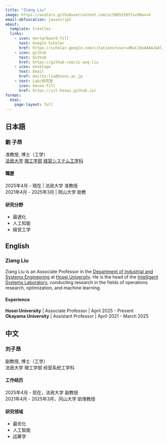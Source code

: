 ```yaml
---
title: "Ziang Liu"
image: https://avatars.githubusercontent.com/u/50853393?s=96&v=4
email-obfuscation: javascript
about:
  template: trestles
  links:
    - icon: mortarboard-fill
      text: Google Scholar
      href: https://scholar.google.com/citations?user=dRuC1OoAAAAJ&hl
    - icon: github
      text: Github
      href: https://github.com/zi-ang-liu
    - icon: envelope
      text: Email
      href: mailto:liu@hosei.ac.jp
    - text: Lab/研究室
      icon: house-fill
      href: https://isl-hosei.github.io/
format: 
  html:
    page-layout: full
---
```


::: {.panel-tabset}
## 日本語
### 劉 子昂 
准教授, ​博士（工学）   
[​法政大学](https://www.hosei.ac.jp/)
[理工学部](https://www.hosei.ac.jp/riko/)
[経営システム工学科](https://ise-hp.ws.hosei.ac.jp/)

#### 職歴

2025年4月 - 現在 |  法政大学 准教授    
2021年4月 - 2025年3月 |  岡山大学 助教

#### 研究分野

- 最適化
- 人工知能
- 経営工学

## English
### Ziang Liu
Ziang Liu is an Associate Professor in the [Department of Industrial and Systems Engineering](https://ise-hp.ws.hosei.ac.jp/) at [Hosei University](https://www.hosei.ac.jp/). He is the head of the [Intelligent Systems Laboratory](https://isl-hosei.github.io/), conducting research in the fields of operations research, optimization, and machine learning.

#### Experience

**Hosei University** | Associate Professor | April 2025 - Present    
**Okayama University** | Assistant Professor | April 2021 - March 2025

## 中文
### 刘子昂   
副教授, 博士（工学）  
法政大学 理工学部 经营系统工学科

#### 工作经历

2025年4月 - 现在，法政大学 副教授    
2021年4月 - 2025年3月，冈山大学 助理教授

#### 研究领域
- 最优化
- 人工智能
- 运筹学
:::